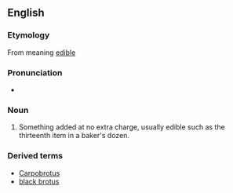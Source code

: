 ==English==

===Etymology===
From {{Gr.}} meaning [[edible]]
:{{etystub}}

===Pronunciation===
* {{a|UK}} {{IPA|/ˈbɹəʊ.təs/}} {{SAMPA|/"br@U.t@s/}}

===Noun===
{{en-noun|es}}

# Something added at no extra charge, usually edible such as the thirteenth item in a baker's dozen.

===Derived terms===
*[[Carpobrotus]]
*[[black brotus]]